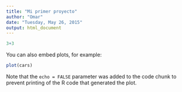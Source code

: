 ```yaml
---
title: "Mi primer proyecto"
author: "Omar"
date: "Tuesday, May 26, 2015"
output: html_document
---
```




```r
3+3
```

You can also embed plots, for example:

```r
plot(cars)
```

Note that the `echo = FALSE` parameter was added to the code chunk to prevent printing of the R code that generated the plot.
